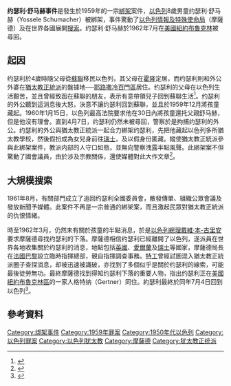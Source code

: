 '''约瑟利·舒马赫事件'''是發生於1959年的一宗[[綁架|綁架]]案件，[[以色列|以色列]]8歲男童约瑟利·舒马赫（Yossele Schumacher）被綁架，事件驚動了[[以色列情報及特殊使命局|以色列情報及特殊使命局]]（摩薩德）及在世界各國展開[[搜索|搜索]]。约瑟利·舒马赫於1962年7月在[[美國|美國]][[紐約|紐約]][[布魯克林|布魯克林]]被尋回。

==起因==
约瑟利於4歲時隨父母從[[蘇聯|蘇聯]]移民以色列，其父母在[[霍隆|霍隆]]定居，而约瑟利則和外公外婆在[[猶太教正統派|猶太教正統派]]的盤據地──[[耶路撒冷|耶路撒冷]][[百門區_(耶路撒冷)|百門區]]居住。约瑟利的父母在以色列生活艱苦，並且曾經致函在蘇聯的朋友，表示有意帶領兒子回到蘇聯生活<ref>{{cite web|url=http://www.cracked.com/article_20430_5-famous-historical-events-you-wont-believe-happened-twice_p2.html|title=5 Famous Historical Events You Won't Believe Happened Twice|publisher=cracked.com|work=cracked.com|date=10 May 2013|accessdate=30 April 2014|archive-date=2016-08-08|archive-url=https://web.archive.org/web/20160808211733/http://www.cracked.com/article_20430_5-famous-historical-events-you-wont-believe-happened-twice_p2.html|dead-url=no}}</ref>。约瑟利的外公聽到這消息後大怒，決意不讓约瑟利回到蘇聯，並且於1959年12月將孩童藏起。1960年1月15日，以色列最高法院要求他在30日內將孩童還托父親舒马赫，但是他沒有理會。直到4月7日，约瑟利仍然未被尋回，警察於是拘捕约瑟利的外公。约瑟利的外公與猶太教正統派一起合力綁架约瑟利，先把他藏起以色列多所猶太教學校，然後假扮成為女兒身前往[[瑞士|瑞士]]，及以假身份匿藏。縱使猶太教正統派參與此綁架案件，教派内部的人守口如瓶，並無向警察洩露半點風聲。此綁架案不但驚動了國會議員，由於涉及宗教關係，還使媒體對此大作文章<ref name="lieguozhi">{{cite book|author=李宛蓉|title=莫薩德檔案解密 |year=2013 |publisher=大是文化 |location=台湾 |isbn=978-986-6037-78-8}}</ref>。

==大規模搜索==
1961年8月，有關部門成立了追回约瑟利全國委員會，散發傳單、組織公眾會議及發放新聞予媒體。此案件不再是一宗普通的綁架案，而且激起民眾對猶太教正統派的仇恨情緒。

時至1962年3月，仍然未有關於孩童的半點消息，於是[[以色列總理|以色列總理]][[戴維·本-古里安|戴維·本-古里安]]要求摩薩德尋找约瑟利的下落。摩薩德相信约瑟利已經離開了以色列，遂派員在世界各地收集關於约瑟利的消息，地點包括[[英國|英國]]、[[愛爾蘭|愛爾蘭]]及[[瑞士|瑞士]]等國家，摩薩德局長{{link-en|艾瑟·哈瑞尔|Isser Harel}}在[[法國|法國]][[巴黎|巴黎]]設立臨時指揮總部，親自指揮調查事務。[[特工|特工]]曾經試圖混入猶太教正統派圈子查探消息，却被迅速被識破，亦找到了多個似乎是關於约瑟利的線索，可能最後徒勞無功。最終摩薩德找到得知约瑟利下落的重要人物，指出约瑟利正在[[美國|美國]][[紐約|紐約]][[布魯克林區|布魯克林區]]的一家人格特纳（Gertner）同住。約瑟利最終於同年7月4日回到以色列<ref>{{Cite web |url=http://www.jta.org/1962/07/06/archive/yossele-schumacher-reunited-with-parents-called-as-court-witness |title=Yossele Schumacher, Reunited with Parents, Called As Court Witness |access-date=2014-04-30 |archive-date=2017-09-29 |archive-url=https://web.archive.org/web/20170929141724/https://www.jta.org/1962/07/06/archive/yossele-schumacher-reunited-with-parents-called-as-court-witness |dead-url=no }}</ref>。

==參考資料==
{{reflist}}

[[Category:绑架事件|Category:绑架事件]]
[[Category:1959年罪案|Category:1959年罪案]]
[[Category:1950年代以色列|Category:1950年代以色列]]
[[Category:以色列罪案|Category:以色列罪案]]
[[Category:以色列犹太教|Category:以色列犹太教]]
[[Category:摩薩德|Category:摩薩德]]
[[Category:犹太教正统派|Category:犹太教正统派]]